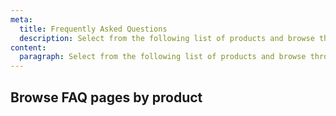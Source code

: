 ```yaml
---
meta:
  title: Frequently Asked Questions
  description: Select from the following list of products and browse through the FAQ to find answers to commonly asked questions.
content:
  paragraph: Select from the following list of products and browse through the FAQ to find answers to commonly asked questions.
---
```


<ProductHeader
  productName="Frequently Asked Questions"
  productLogo="generic"
  description="Find answers to commonly asked questions for Scaleway products and services."
/>

## Browse FAQ pages by product

<Grid>

  <ProductCardIllustration
    productLogo="accountExperience"
    url="/account/faq/"
    label="Account"
  />

  <ProductCardIllustration
    productLogo="appleSilicon"
    url="/apple-silicon/faq/"
    label="Apple silicon"
  />

  <ProductCardIllustration
    productLogo="auditTrail"
    url="/audit-trail/faq/"
    label="Audit Trail"
  />

  <ProductCardIllustration
    productLogo="accountBilling"
    url="/billing/faq/"
    label="Billing"
  />

  <ProductCardIllustration
    productLogo="blockStorage"
    url="/block-storage/faq/"
    label="Block Storage"
  />

  <ProductCardIllustration
    productLogo="cockpit"
    url="/cockpit/faq/"
    label="Cockpit"
  />

  <ProductCardIllustration
    productLogo="containerRegistry"
    url="/container-registry/faq/"
    label="Container Registry"
  />

  <ProductCardIllustration
    productLogo="dedibox"
    url="/dedibox/faq/"
    label="Dedibox"
  />

  <ProductCardIllustration
    productLogo="dedibox"
    url="/dedibox-scaleway/faq/"
    label="Dedibox in the Scaleway console"
  />

  <ProductCardIllustration
    productLogo="dediboxVps"
    url="/dedibox-vps/faq/"
    label="Dedibox VPS"
  />

  <ProductCardIllustration
    productLogo="distributedDataLab"
    url="/data-lab/faq/"
    label="Distributed Data Lab"
  />

  <ProductCardIllustration
    productLogo="domainsAndDns"
    url="/domains-and-dns/faq/"
    label="Domains and DNS"
  />

  <ProductCardIllustration
    productLogo="edgeServices"
    url="/edge-services/faq/"
    label="Edge Services"
  />

  <ProductCardIllustration
    productLogo="elasticMetal"
    url="/elastic-metal/faq/"
    label="Elastic Metal"
  />

  <ProductCardIllustration
    productLogo="environmentalFootprintCalculator"
    url="/environmental-footprint/faq/"
    label="Environmental Footprint Calculator"
  />


  <ProductCardIllustration
    productLogo="generativeApi"
    url="/generative-apis/faq/"
    label="Generative APIs"
  />

  <ProductCardIllustration
    productLogo="iam"
    url="/iam/faq/"
    label="Identity & Access Management"
  />

  <ProductCardIllustration
    productLogo="inference"
    url="/billing/faq/"
    label="Managed Inference"
  />

  <ProductCardIllustration
    productLogo="instance"
    url="/instances/faq/"
    label="Instances"
  />

  <ProductCardIllustration
    productLogo="iotHub"
    url="/iot-hub/faq/"
    label="IoT Hub"
  />

  <ProductCardIllustration
    productLogo="ipam"
    url="/ipam/faq/"
    label="IPAM"
  />

  <ProductCardIllustration
    productLogo="kms"
    url="/key-manager/faq/"
    label="Key Manager"
  />

  <ProductCardIllustration
    productLogo="k8sKapsule"
    url="/kubernetes/faq/"
    label="Kubernetes"
  />

  <ProductCardIllustration
    productLogo="loadBalancers"
    url="/load-balancer/faq/"
    label="Load Balancer"
  />

  <ProductCardIllustration
    productLogo="managedDatabase"
    url="/managed-databases-for-postgresql-and-mysql/faq/"
    label="Managed Database for PostgreSQL and MySQL"
  />

  <ProductCardIllustration
    productLogo="redis"
    url="/managed-databases-for-redis/faq/"
    label="Managed Database for Redis™"
  />

  <ProductCardIllustration
    productLogo="nats"
    url="/nats/faq/"
    label="NATS"
  />

  <ProductCardIllustration
    productLogo="objectStorage"
    url="/object-storage/faq/"
    label="Object Storage"
  />

  <ProductCardIllustration
    productLogo="publicGateway"
    url="/public-gateways/faq/"
    label="Public Gateways"
  />
  
  <ProductCardIllustration
    productLogo="sqs"
    url="/queues/faq/"
    label="Queues"
  />

  <ProductCardIllustration
    productLogo="secretManager"
    url="/secret-manager/faq//"
    label="Secret Manager"
  />

  <ProductCardIllustration
    productLogo="containers"
    url="/serverless-containers/faq/"
    label="Serverless Containers"
  />

  <ProductCardIllustration
    productLogo="functions"
    url="/serverless-functions/faq/"
    label="Serverless Functions"
  />

  <ProductCardIllustration
    productLogo="serverlessJob"
    url="/serverless-jobs/faq/"
    label="Serverless Jobs"
  />

  <ProductCardIllustration
    productLogo="serverlessDB"
    url="/serverless-sql-databases/faq/"
    label="Serverless SQL Databases"
  />

  <ProductCardIllustration
    productLogo="sns"
    url="/topics-and-events/faq/"
    label="Topics and Events"
  />

  <ProductCardIllustration
    productLogo="transactionalEmail"
    url="/transactional-email/faq/"
    label="Transactional Email"
  />

  <ProductCardIllustration
    productLogo="vpc"
    url="/vpc/faq/"
    label="VPC"
  />

</Grid>
